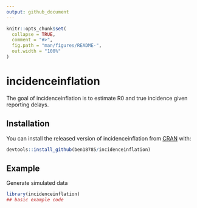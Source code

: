 ```yaml
---
output: github_document
---
```


<!-- README.md is generated from README.Rmd. Please edit that file -->

```r
knitr::opts_chunk$set(
  collapse = TRUE,
  comment = "#>",
  fig.path = "man/figures/README-",
  out.width = "100%"
)
```

# incidenceinflation

<!-- badges: start -->
<!-- badges: end -->

The goal of incidenceinflation is to estimate R0 and true incidence given reporting delays.

## Installation

You can install the released version of incidenceinflation from [CRAN](https://CRAN.R-project.org) with:

``` r
devtools::install_github(ben18785/incidenceinflation)
```

## Example

Generate simulated data

```r
library(incidenceinflation)
## basic example code
```

